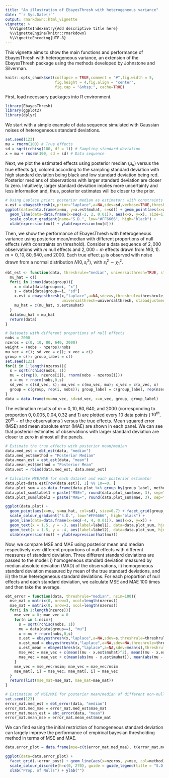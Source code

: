 ```yaml
---
title: "An illustration of EbayesThresh with heterogeneous variance"
date: "`r Sys.Date()`"
output: rmarkdown::html_vignette
vignette: >
  %\VignetteIndexEntry{Add descriptive title here}
  %\VignetteEngine{knitr::rmarkdown}
  %\VignetteEncoding{UTF-8}
---
```


This vignette aims to show the main functions and performance of EbayesThresh with heterogeneous variance, an extension of the EbayesThresh package using the methods developed by Johnstone and Silverman.

```r
knitr::opts_chunk$set(collapse = TRUE,comment = "#",fig.width = 5,
                      fig.height = 4,fig.align = "center",
                      fig.cap = "&nbsp;", cache=TRUE)
```

First, load necessary packages into R environment. 

```r
library(EbayesThresh)
library(ggplot2)
library(dplyr)
```

We start with a simple example of data sequence simulated with Gaussian noises of heterogeneous standard deviations.

```r
set.seed(123)
mu = rnorm(100) # True effects
sd = sqrt(rchisq(100, df = 1)) # Sampling standard deviation
x = mu + rnorm(100, sd = sd) # Data sequence
```

Next, we plot the estimated effects using posterior median ($\mu_d$) versus the true effects ($\mu$), colored according to the sampling standard deviation with high standard deviation being black and low standard deviation being red. Posterior medians of observations with larger standard deviation are closer to zero. Intuitively, larger standard deviation implies more uncertainty and less information and, thus, posterior estimates will be closer to the prior.

```r
# Using Laplace prior; posterior median as estimator; with constraints on thresholds
x.est = ebayesthresh(x,prior="laplace",a=NA,sdev=sd,verbose=TRUE,threshrule = "median") 
ggplot(data=data.frame(x=mu, y=x.est$muhat, s=sd)) + geom_point(aes(x=x, y=y, col=s)) +
  geom_line(data=data.frame(x=seq(-2, 2, 0.01)), aes(x=x, y=x), size=1) + 
  scale_colour_gradient(name="S.D.", low="#FF6666", high="black") +
  xlab(expression(mu)) + ylab(expression(mu[d]))
```

Then, we show the performance of EbayesThresh with heterogeneous variance using posterior mean/median with different proportions of null effects (with constraints on threshold). Consider a data sequence of $2,000$ observations with $m$ null effects and $2,000 - m$ effects drawn from $N(0, 1)$. $m = 0, 10, 80, 640$, and $2000$. Each true effect $\mu_i$ is observed with noise drawn from a normal distribution $N(0, s_i^2)$, with $s_i^2 \sim \chi^2_1$. 

```r
ebt_est <- function(data, threshrule="median", universalthresh=TRUE, stabadjustment=FALSE){
  mu_hat = c()
  for(i in 1:max(data$group)){
    x = data[data$group==i, "x"]
    s = data[data$group==i, "sd"]
    x.est = ebayesthresh(x,"laplace",a=NA,sdev=s,threshrule=threshrule,verbose=TRUE,
                         universalthresh=universalthresh, stabadjustment=stabadjustment)
    mu_hat = c(mu_hat, x.est$muhat)
  }
  data$mu_hat = mu_hat
  return(data)
}

# Datasets with different proportions of null effects
nobs = 2000
nzeros = c(0, 10, 80, 640, 2000)
weight = (nobs - nzeros)/nobs
mu_vec = c(); sd_vec = c(); x_vec = c()
group = c(); group_label = c()
set.seed(123)
for(i in 1:length(nzeros)){
  s = sqrt(rchisq(nobs, 1))
  mu = c(rep(0, nzeros[i]), rnorm(nobs - nzeros[i]))
  x = mu + rnorm(nobs,0,s)
  sd_vec = c(sd_vec, s); mu_vec = c(mu_vec, mu); x_vec = c(x_vec, x)
  group = c(group, rep(i, nobs)); group_label = c(group_label, rep(nzeros[i]/nobs, nobs))
}
data = data.frame(mu=mu_vec, sd=sd_vec, x=x_vec, group, group_label)
```

The estimation results of $m = 0, 10, 80, 640$, and $2000$ (corresponding to proportion $0, 0.005, 0.04, 0.32$ and $1$) are plotted every 10 data points ( $10^{th}, 20^{th} \cdots$ of the observations ) versus the true effects. Mean squared error (MSE) and mean absolute error (MAE) are shown in each panel. We can see that posterior estimates of observations with larger standard deviation are closer to zero in almost all the panels.

```r
# Estimate the true effects with posterior mean/median
data.med_est = ebt_est(data, "median")
data.med_est$method = "Posterior Median"
data.mean_est = ebt_est(data, "mean")
data.mean_est$method = "Posterior Mean"
data.est = rbind(data.med_est, data.mean_est)

# Calculate MSE/MAE for each dataset and each posterior estimator
data.plot=data.est[row(data.est)[, 1] %% 10==0, ]
data.plot_sum = as.data.frame(data.plot %>% group_by(group_label, method) %>% summarise(mse=mean((mu_hat-mu)^2), mae=mean(abs(mu_hat-mu))))
data.plot_sum$label1 = paste("MSE=", round(data.plot_sum$mse, 3), sep="")
data.plot_sum$label2 = paste("MAE=", round(data.plot_sum$mae, 3), sep="")

ggplot(data.plot) + 
  geom_point(aes(x=mu, y=mu_hat, col=sd), size=0.7) + facet_grid(group_label~method) +
  scale_colour_gradient("S.D.", low="#FF6666", high="black") + 
  geom_line(data=data.frame(x=seq(-4, 4, 0.01)), aes(x=x, y=x)) + 
  geom_text(x = 1.5, y = -3, aes(label=label1), data=data.plot_sum, hjust = 0) +
  geom_text(x = 1.5, y = -4, aes(label=label2), data=data.plot_sum, hjust = 0) +
  xlab(expression(mu)) + ylab(expression(hat(mu)))
```

Now, we compare MSE and MAE using posterior mean and median respectively over different proportions of null effects with different measures of standard deviation. Three different standard deviations are passed to the model: i) homogeneous standard deviation measured by median absolute deviation (MAD) of the observations, ii) homogeneous standard deviation measured by mean of the true standard deviations, and iii) the true heterogeneous standard deviations. For each proportion of null effects and each standard deviation, we calculate MSE and MAE 100 times and then take the average.

```r
ebt_error = function(data, threshrule="median", nsim=100){
  mse_mat = matrix(0, nrow=3, ncol=length(nzeros))
  mae_mat = matrix(0, nrow=3, ncol=length(nzeros))
  for(i in 1:length(nzeros)){
    mse_vec = 0; mae_vec = 0
    for(n in 1:nsim){
      s = sqrt(rchisq(nobs, 1))
      mu = data[data$group==i, "mu"]
      x = mu + rnorm(nobs,0,s)
      x.est = ebayesthresh(x,"laplace",a=NA,sdev=s,threshrule=threshrule,verbose=TRUE) 
      x.est_mad = ebayesthresh(x,"laplace",a=NA,sdev=NA,threshrule=threshrule,verbose=TRUE) 
      x.est_mean = ebayesthresh(x,"laplace",a=NA,sdev=mean(s),threshrule=threshrule,verbose=TRUE) 
      mse_vec = mse_vec + c(mean((mu - x.est$muhat)^2), mean((mu - x.est_mad$muhat)^2), mean((mu - x.est_mean$muhat)^2))
      mae_vec = mae_vec + c(mean(abs(mu - x.est$muhat)), mean(abs(mu - x.est_mad$muhat)), mean(abs(mu - x.est_mean$muhat)))
    }
    mse_vec = mse_vec/nsim; mae_vec = mae_vec/nsim
    mse_mat[, i] = mse_vec; mae_mat[, i] = mae_vec
  }
  return(list(mse_mat=mse_mat, mae_mat=mae_mat))
}

# Estimation of MSE/MAE for posterior mean/median of different non-null weights
set.seed(123)
error_mat.med_est = ebt_error(data, "median")
error_mat.med_mae = error_mat.med_est$mae_mat
error_mat.mean_est = ebt_error(data, "mean")
error_mat.mean_mse = error_mat.mean_est$mse_mat
```

We can find easing the initial restriction of homogeneous standard deviation can largely improve the performance of empirical bayesian thresholding method in terms of MSE and MAE.

```r
data.error_plot = data.frame(mse=c(t(error_mat.med_mae), t(error_mat.mean_mse)), nzeros=rep(nzeros/nobs, 3*2), method=rep(rep(c("Heterogeneous", "MAD", "Mean"), each=length(nzeros)), 2), error_post=rep(c("Posterior Median (MAE)", "Posterior Mean (MSE)"), each=length(nzeros)*3))

ggplot(data=data.error_plot) + 
  facet_grid(.~error_post) + geom_line(aes(x=nzeros, y=mse, col=method), size=1) + 
  scale_colour_discrete(h=c(0, 270), guide = guide_legend(title = "S.D. method")) +
  xlab("Prop. of Nulls") + ylab("")
```
